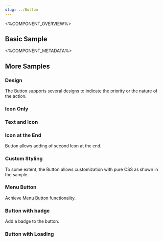 ```yaml
---
slug: ../Button
---
```



<%COMPONENT_OVERVIEW%>

## Basic Sample
<Basic />

<%COMPONENT_METADATA%>

## More Samples

### Design
The Button supports several designs to indicate the priority or the nature of the action.

<Design />

### Icon Only
<IconOnly />

### Text and Icon
<TextAndIcon />

### Icon at the End
Button allows adding of second Icon at the end.

<EndIcon />

### Custom Styling
To some extent, the Button allows customization with pure CSS as shown in the sample.

<CustomStyling />

### Menu Button
Achieve Menu Button functionality.

<MenuButton />

### Button with badge
Add a badge to the button.

<ButtonBadge />

### Button with Loading
<Loading />